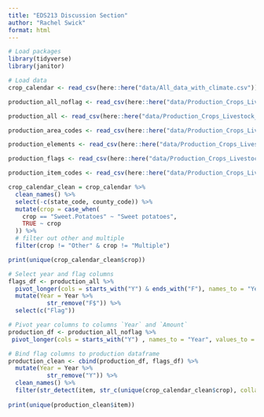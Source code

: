 ```yaml
---
title: "EDS213 Discussion Section"
author: "Rachel Swick"
format: html
---
```


```r
# Load packages
library(tidyverse)
library(janitor)
```

```r
# Load data
crop_calendar <- read_csv(here::here("data/All_data_with_climate.csv"))

production_all_noflag <- read_csv(here::here("data/Production_Crops_Livestock_E_All_Data/Production_Crops_Livestock_E_All_Data_NOFLAG.csv"))

production_all <- read_csv(here::here("data/Production_Crops_Livestock_E_All_Data/Production_Crops_Livestock_E_All_Data.csv"))

production_area_codes <- read_csv(here::here("data/Production_Crops_Livestock_E_All_Data/Production_Crops_Livestock_E_AreaCodes.csv"))

production_elements <- read_csv(here::here("data/Production_Crops_Livestock_E_All_Data/Production_Crops_Livestock_E_Elements.csv"))

production_flags <- read_csv(here::here("data/Production_Crops_Livestock_E_All_Data/Production_Crops_Livestock_E_Flags.csv"))

production_item_codes <- read_csv(here::here("data/Production_Crops_Livestock_E_All_Data/Production_Crops_Livestock_E_ItemCodes.csv"))
```


```r
crop_calendar_clean = crop_calendar %>% 
  clean_names() %>% 
  select(-c(state_code, county_code)) %>% 
  mutate(crop = case_when(
    crop == "Sweet.Potatoes" ~ "Sweet potatoes",
    TRUE ~ crop
  )) %>% 
  # filter out other and multiple
  filter(crop != "Other" & crop != "Multiple")

print(unique(crop_calendar_clean$crop))
```

```r
# Select year and flag columns
flags_df <- production_all %>%
  pivot_longer(cols = starts_with("Y") & ends_with("F"), names_to = "Year", values_to = "Flag") %>% 
  mutate(Year = Year %>% 
           str_remove("F$")) %>% 
  select(c("Flag"))

# Pivot year columns to columns `Year` and `Amount`
production_df <- production_all_noflag %>% 
 pivot_longer(cols = starts_with("Y") , names_to = "Year", values_to = "Amount")

# Bind flag columns to production dataframe
production_clean <- cbind(production_df, flags_df) %>% 
  mutate(Year = Year %>% 
           str_remove("Y")) %>% 
  clean_names() %>% 
  filter(str_detect(item, str_c(unique(crop_calendar_clean$crop), collapse = "|")))
         
print(unique(production_clean$item))

```
























